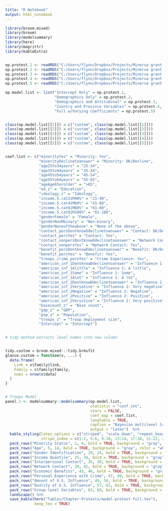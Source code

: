 ```yaml
---
title: "R Notebook"
output: html_notebook
---
```



```r


library(broom.mixed)
library(broom)
library(modelsummary)
library(here)
library(magrittr)
library(kableExtra)


op.protest.1 <- readRDS("C:/Users/flynn/Dropbox/Projects/Minerva grant documents/Book/Output/Chapter-Protests/op.protest.1.rds")
op.protest.2 <- readRDS("C:/Users/flynn/Dropbox/Projects/Minerva grant documents/Book/Output/Chapter-Protests/op.protest.2.rds")
op.protest.3 <- readRDS("C:/Users/flynn/Dropbox/Projects/Minerva grant documents/Book/Output/Chapter-Protests/op.protest.3.rds")
op.protest.4 <- readRDS("C:/Users/flynn/Dropbox/Projects/Minerva grant documents/Book/Output/Chapter-Protests/op.protest.4.rds")
op.protest.5 <- readRDS("C:/Users/flynn/Dropbox/Projects/Minerva grant documents/Book/Output/Chapter-Protests/op.protest.5.rds")

op.model.list <- list("Intercept Only" = op.protest.1, 
                      "Demographics Only" = op.protest.2,
                      "Demographics and Attitudinal" = op.protest.3,
                      "Country and Province Variables" = op.protest.4, 
                      "Full w/Varying Coefficients" = op.protest.5)


class(op.model.list[[1]]) = c("custom", class(op.model.list[[1]]))
class(op.model.list[[2]]) = c("custom", class(op.model.list[[2]]))
class(op.model.list[[3]]) = c("custom", class(op.model.list[[3]]))
class(op.model.list[[4]]) = c("custom", class(op.model.list[[4]]))
class(op.model.list[[5]]) = c("custom", class(op.model.list[[5]]))


coef.list <- c("minorityYes" = "Minority: Yes",
               "minorityDeclinetoanswer" = "Minority: DK/Decline",
               "age25to34years" = "25-34",
               "age35to44years" = "35-44",
               "age45to54years" = "45-54",
               "age55to64years" = "55-65",
               "ageAge65orolder" = ">65",
               "ed_z" = "Education",
               "ideology_z" = "Ideology",
               "income.5.cat21M40%" = "21-40",
               "income.5.cat41M60%" = "41-60",
               "income.5.cat61M80%" = "61-80",
               "income.5.cat81M100%" = "81-100",
               "genderFemale" = "Female",
               "genderNonMbinary" = "Non-binary",
               "genderNoneoftheabove" = "None of the above",
               "contact_persDontknowDdeclinetoanswer" = "Contact: DK/Decline",
               "contact_persYes" = "Contact: Yes",
               "contact_nonpersDontknowDdeclinetoanswer" = "Network Contact: DK/Decline",
               "contact_nonpersYes" = "Network Contact: Yes",
               "benefit_persDontknowDdeclinetoanswer" = "Benefit: DK/Decline",
               "benefit_persYes" = "Benefit: Yes",
               "troops_crime_persYes" = "Crime Experience: Yes",
               "american_inf_1DontknowDdeclinetoanswer" = "Influence 1: DK/Decline",
               "american_inf_1Alittle" = "Influence 1: A little",
               "american_inf_1Some" = "Influence 1: Some",
               "american_inf_1Alot" = "Influence 1: A lot",
               "american_inf_2DontknowDdeclinetoanswer" = "Influence 2: DK/Decline",
               "american_inf_2Veryative" = "Influence 2: Very negative",
               "american_inf_2Negative" = "Influence 2: Negative",
               "american_inf_2Positive" = "Influence 2: Positive",
               "american_inf_2Veryitive" = "Influence 2: Very positive",
               "basecount_z" = "Base count",
               "gdp_z" = "GDP",
               "pop_z" = "Population",
               "troops_z" = "Troop deployment size",
               "Intercept" = "Intercept")


# tidy method extracts level names into new column


tidy.custom = broom.mixed:::tidy.brmsfit
glance.custom = function(x, ...) {
  data.frame(
    Link = x$family$link,
    Family = x$family$family,
    nobs = nrow(x$data)
  )
}


# Troops Model
panel.1 <- modelsummary::modelsummary(op.model.list,
                                      statistic = "conf.int",
                                      stars = FALSE,
                                      coef_map = coef.list,
                                      longtable = TRUE,
                                      caption = "Bayesian multilevel logistic regressions predicting protest \\label{tab:predictiveopinionmodels}",
                                      output = "latex")  %>%  
  kable_styling(latex_options = c("striped", "scale_down", "repeat_header"), protect_latex = TRUE, font_size = 7, position = "left",
                stripe_index = c(1:2, 5:6, 9:10, 13:14, 17:18, 21:22, 25:26, 29:30, 33:34, 37:38, 41:42, 45:46, 49:50, 53:54, 57:58, 61:62, 65:66, 69:70)) %>%
  pack_rows("Minority Status", 1, 4, bold = TRUE, background = "gray", color = "white") %>% 
  pack_rows("Age", 5, 14, bold = TRUE, background = "gray", color = "white") %>% 
  pack_rows("Gender Identification", 19, 24, bold = TRUE, background = "gray", color = "white") %>% 
  pack_rows("Income Quantile", 25, 34, bold = TRUE, background = "gray", color = "white") %>% 
  pack_rows("Interpersonal Contact", 35, 38, bold = TRUE, background = "gray", color = "white") %>% 
  pack_rows("Network Contact", 39, 42, bold = TRUE, background = "gray", color = "white") %>% 
  pack_rows("Economic Benefits", 43, 46, bold = TRUE, background = "gray", color = "white") %>% 
  pack_rows("Personal Experience with Crime", 47, 48, bold = TRUE, background = "gray", color = "white") %>% 
  pack_rows("Amount of U.S. Influence", 49, 56, bold = TRUE, background = "gray", color = "white") %>% 
  pack_rows("Quality of U.S. Influence", 57, 62, bold = TRUE, background = "gray", color = "white") %>% 
  pack_rows("Group-level Variables", 63, 69, bold = TRUE, background = "gray", color = "white") %>% 
  landscape() %>% 
  save_kable(here("Tables/Chapter-Protests/model-protest-full.tex"),
             keep_tex = TRUE)



```